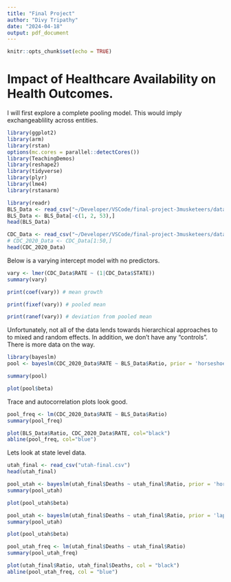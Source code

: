 ```yaml
---
title: "Final Project"
author: "Divy Tripathy"
date: "2024-04-18"
output: pdf_document
---
```


```r
knitr::opts_chunk$set(echo = TRUE)
```

# Impact of Healthcare Availability on Health Outcomes.

I will first explore a complete pooling model. This would imply exchangeablility across entities.

```r
library(ggplot2)
library(arm)
library(rstan)
options(mc.cores = parallel::detectCores())
library(TeachingDemos)
library(reshape2)
library(tidyverse)
library(plyr)
library(lme4)
library(rstanarm)
```


```r
library(readr)
BLS_Data <- read_csv("~/Developer/VSCode/final-project-3musketeers/data/BLS Data.csv")
BLS_Data <- BLS_Data[-c(1, 2, 53),]
head(BLS_Data)
```

```r
CDC_Data <- read_csv("~/Developer/VSCode/final-project-3musketeers/data/CDC Data.csv")
# CDC_2020_Data <- CDC_Data[1:50,]
head(CDC_2020_Data)
```

Below is a varying intercept model with no predictors.

```r
vary <- lmer(CDC_Data$RATE ~ (1|CDC_Data$STATE))
summary(vary)
```


```r
print(coef(vary)) # mean growth
```

```r
print(fixef(vary)) # pooled mean
```

```r
print(ranef(vary)) # deviation from pooled mean
```

Unfortunately, not all of the data lends towards hierarchical approaches to to mixed and random effects. In addition, we don't have any "controls". There is more data on the way.


```r
library(bayeslm)
pool <- bayeslm(CDC_2020_Data$RATE ~ BLS_Data$Ratio, prior = 'horseshoe', N = 10000, burnin = 2000)
```

```r
summary(pool)
```

```r
plot(pool$beta)
```
Trace and autocorrelation plots look good.

```r
pool_freq <- lm(CDC_2020_Data$RATE ~ BLS_Data$Ratio)
summary(pool_freq)
```


```r
plot(BLS_Data$Ratio, CDC_2020_Data$RATE, col="black")
abline(pool_freq, col="blue")
```

Lets look at state level data.

```r
utah_final <- read_csv("utah-final.csv")
head(utah_final)
```


```r
pool_utah <- bayeslm(utah_final$Deaths ~ utah_final$Ratio, prior = 'horseshoe', N = 10000, burnin = 2000)
summary(pool_utah)
```

```r
plot(pool_utah$beta)
```

```r
pool_utah <- bayeslm(utah_final$Deaths ~ utah_final$Ratio, prior = 'laplace', N = 10000, burnin = 2000)
summary(pool_utah)
```
```r
plot(pool_utah$beta)
```


```r
pool_utah_freq <- lm(utah_final$Deaths ~ utah_final$Ratio)
summary(pool_utah_freq)
```


```r
plot(utah_final$Ratio, utah_final$Deaths, col = "black")
abline(pool_utah_freq, col = "blue")
```
